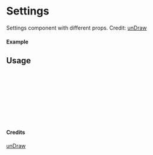 
<Meta of={Settings} title="unDraw/Settings" />

# Settings

Settings component with different props.
Credit: [unDraw](https://undraw.co/illustrations)

#### Example

<Canvas of={Settings.Primary} />

## Usage

```ts
import { Settings } from "yadl-ui";

const Example = () => {
  return (
      <Settings />
  );
};

export default Example;
```

#### Credits
[unDraw](https://undraw.co/illustrations)
